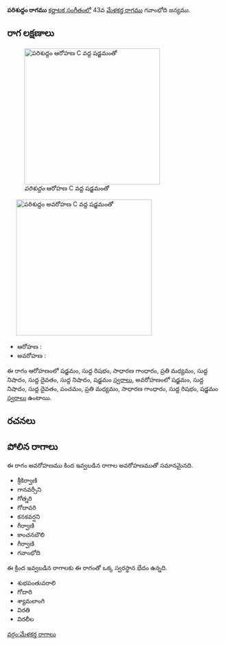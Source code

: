 {{Infobox ragam
	| name          	= పరిశుద్దం
	| synonym	    	= 
	| mela          	= 
	| chakra        	= 
	| janaka        	= 
	| type          	= షడవ-సంపూర్ణ
	| arohanam      	= {{svaraC|S|R1|G2|M2|N1|D1|N1|S'}} 
	| avarohanam    	= {{svaraC|S'|N1|D1|P|M2|G2|R1|S}}
	| jeeva         	=
	| chhaya        	=
	| nyasa         	=
	| vishesha      	= 
	| equivalent  		= 
}}
{{కర్ణాటక సంగీత రాగాలు}}
'''పరిశుద్దం రాగము''' [[కర్ణాటక సంగీతం]]లో 43వ [[మేళకర్త రాగము]] గవాంభోది జన్యము. 


==రాగ లక్షణాలు==
[[Image:parishuddham_ar_kb2wiki.png|thumb|right|316px|''పరిశుద్దం'' ఆరోహణ C వద్ద షడ్జమంతో]]
	[[Image:parishuddham_av_kb2wiki.png|thumb|right|316px|''పరిశుద్దం'' అవరోహణ C వద్ద షడ్జమంతో]]

* ఆరోహణ : {{svaraC|S|R1|G2|M2|N1|D1|N1|S'}} 
* అవరోహణ : {{svaraC|S'|N1|D1|P|M2|G2|R1|S}}

ఈ రాగం ఆరోహణంలో షడ్జమం, సుద్ద  రిషభం, సాధారణ  గాంధారం, ప్రతి మధ్యమం, సుద్ద నిషాదం, సుద్ద దైవతం, సుద్ద నిషాదం, షడ్జమం [[స్వరాలు]], అవరోహణంలో షడ్జమం, సుద్ద నిషాదం, సుద్ద దైవతం, పంచమం, ప్రతి మధ్యమం, సాధారణ  గాంధారం, సుద్ద  రిషభం, షడ్జమం [[స్వరాలు]] ఉంటాయి.

==రచనలు==



==పోలిన రాగాలు==
ఈ రాగం అవరోహణము కింద ఇవ్వబడిన రాగాల అవరోహణముతో సమానమైనది.
* శ్రీకిర్వాణి
* గానవర్సీని
* గోత్నరి
* గోదావరి
* కనకవర్షని
*  గీర్వాణి
* కాంచనబౌలి
* గీర్వాణి
* గవాంభోది

ఈ క్రింద ఇవ్వబడిన రాగాలకు ఈ రాగంతో ఒక్క స్వరస్థాన భేదం ఉన్నది.
* శుభపంతువరాలి
* గోదారి
* శ్యామలాంగి
* విరతి
* విరలీల



[[వర్గం:మేళకర్త రాగాలు]]